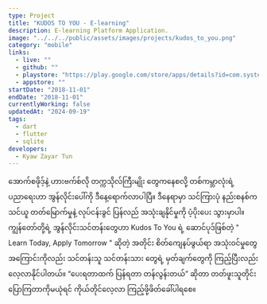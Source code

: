 ```yaml
---
type: Project
title: "KUDOS TO YOU - E-learning"
description: E-learning Platform Application.
image: "../../../public/assets/images/projects/kudos_to_you.png"
category: "mobile"
links:
  - live: ""
  - github: ""
  - playstore: "https://play.google.com/store/apps/details?id=com.systematic.kudos"
  - appstore: ""
startDate: "2018-11-01"
endDate: "2018-11-01"
currentlyWorking: false
updatedAt: "2024-09-19"
tags:
  - dart
  - flutter
  - sqlite
developers:
  - Kyaw Zayar Tun
---
```


အောက်စဖိုဒ့်နဲ့ ဟားဗက်စ်လို တက္ကသိုလ်ကြီးမျိုး တွေကနေစလို့ တစ်ကမ္ဘာလုံးရဲ့ ပညာရေးဟာ အွန်လိုင်းပေါ်ကို ဒီနေ့ရောက်လာပါပြီ။ ဒီနေရာမှာ သင်ကြားပုံ နည်းစနစ်က သင်ယူ တတ်မြောက်မှုနဲ့ လုပ်ငန်းခွင် ပြန်လည် အသုံးချနိုင်မှုကို ပံ့ပိုးပေး သွားမှာပါ။ ကျွန်တော်တို့ရဲ့ အွန်လိုင်းသင်တန်းတွေဟာ Kudos To You ရဲ့ ဆောင်ပုဒ်ဖြစ်တဲ့ " Learn Today, Apply Tomorrow " ဆိုတဲ့ အတိုင်း စိတ်ကျေနပ်ဖွယ်ရာ အသုံးဝင်မှုတွေ အကြောင်းကိုလည်း သင်တန်းသူ သင်တန်းသား တွေရဲ့ မှတ်ချက်တွေကို ကြည့်ပြီးလည်း လေ့လာနိုင်ပါတယ်။ “ပေးရတာထက် ပြန်ရတာ တန်လွန်းတယ်” ဆိုတာ တတ်ဖူးသူတိုင်း ပြောကြတာကိုမယုံရင် ကိုယ်တိုင်လေ့လာ ကြည့်ဖို့ဖိတ်ခေါ်ပါရစေ။
